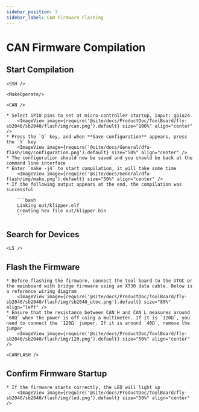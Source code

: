 ```yaml
---
sidebar_position: 3
sidebar_label: CAN Firmware Flashing
---
```





# CAN Firmware Compilation

## Start Compilation

    <SSH />

    <MakeOperate/>

    <CAN />

    * Select GPIO pins to set at micro-controller startup, input: gpio24
        <ImageView image={require('@site/docs/ProductDoc/ToolBoard/fly-sb2040/sb2040/flash/img/can.png').default} size="100%" align="center" />
    * Press the `Q` key, and when **Save configuration** appears, press the `Y` key
        <ImageView image={require('@site/docs/General/dfu-flash/img/configuration.png').default} size="50%" align="center" />
    * The configuration should now be saved and you should be back at the command line interface
    * Enter `make -j4` to start compilation, it will take some time
        <ImageView image={require('@site/docs/General/dfu-flash/img/make.png').default} size="50%" align="center" />
    * If the following output appears at the end, the compilation was successful

        ```bash
        Linking out/klipper.elf
        Creating hex file out/klipper.bin
        ```

## Search for Devices

    <LS />


## Flash the Firmware

    * Before flashing the firmware, connect the tool board to the UTOC or the mainboard with bridge firmware using an XT30 data cable. Below is a reference wiring diagram
        <ImageView image={require('@site/docs/ProductDoc/ToolBoard/fly-sb2040/sb2040/flash/img/sb2040_utoc.png').default} size="80%" align="left" />
    * Ensure that the resistance between CAN H and CAN L measures around `60Ω` when the power is off using a multimeter. If it is `120Ω`, you need to connect the `120Ω` jumper. If it is around `40Ω`, remove the jumper
        <ImageView image={require('@site/docs/ProductDoc/ToolBoard/fly-sb2040/sb2040/flash/img/120.png').default} size="50%" align="center" />

    <CANFLASH />

## Confirm Firmware Startup

    * If the firmware starts correctly, the LED will light up
        <ImageView image={require('@site/docs/ProductDoc/ToolBoard/fly-sb2040/sb2040/flash/img/led.png').default} size="50%" align="center" />

